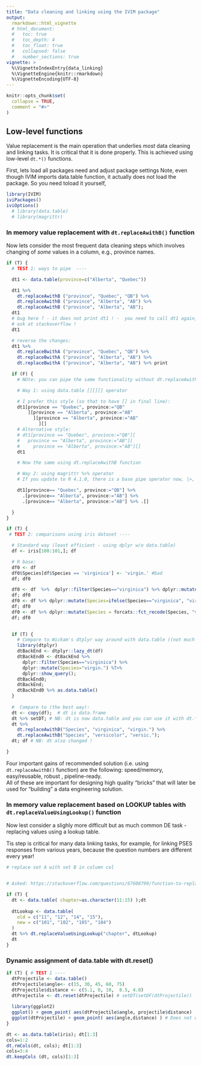 ---
title: "Data cleaning and linking using the IVIM package"
output: 
  rmarkdown::html_vignette
  # html_document:
  #   toc: true
  #   toc_depth: 4
  #   toc_float: true
  #   collapsed: false
  #   number_sections: true
vignette: >
  %\VignetteIndexEntry{data_linking}
  %\VignetteEngine{knitr::rmarkdown}
  %\VignetteEncoding{UTF-8}
---

```{r, include = FALSE}
knitr::opts_chunk$set(
  collapse = TRUE,
  comment = "#>"
)
```


<!-- # Building the foundation  -->
<!-- `dt.*()` functions -->


## Low-level functions

<!-- ### In-memory value replacement using - the  "brick" for building a data engineering solution -->

Value replacement is the main  operation that underlies  *most*  data cleaning and linking tasks.
 <!-- While there many ways to do it -->
 It is critical that it is done properly. This is achieved using   low-level `dt.*()` functions.
 
First, lets load all packages need and adjust package settings
Note, even though  IVIM imports data.table function, it actually does not load the package. So you need toload it yourself,



```{r setup}
library(IVIM)
iviPackages()
iviOptions()
  # library(data.table)
  # library(magrittr)
```


### In memory value replacement with `dt.replaceAwithB()` function

Now lets consider the most frequent data cleaning steps which involves changing of *some*  values in a column, e.g., province names.


```{r}
if (T) {
  # TEST 1: ways to pipe  ----

  dt1 <- data.table(province=c("Alberta", "Quebec"))

  dt1 %>%
    dt.replaceAwithB ("province", "Quebec", "QB") %>%
    dt.replaceAwithB ("province", "Alberta", "AB") %>%
    dt.replaceAwithB ("province", "Alberta", "AB");
  dt1
  # bug here ? - it does not print dt1 ! -  you need to call dt1 again, or call dt1 %>% print
  # ask at stackoverflow !
  dt1

  # reverse the changes:
  dt1 %>%
    dt.replaceBwithA ("province", "Quebec", "QB") %>%
    dt.replaceBwithA ("province", "Alberta", "AB") %>%
    dt.replaceBwithA ("province", "Alberta", "AB") %>% print

  if (F) {
    # NOte: you can pipe the same functionality without dt.replaceAwithB function

    # Way 1: using data.table [][][] operator

    # I prefer this style (so that to have [] in final line):
    dt1[province == "Quebec", province:="QB"
        ][province == "Alberta", province:="AB"
          ][province == "Alberta", province:="AB"
            ][]
    # Alternative style:
    # dt1[province == "Quebec", province:="QB"][
    #   province == "Alberta", province:="AB"][
    #     province == "Alberta", province:="AB"][]
    dt1

    # Now the same using dt.replaceAwithB function

    # Way 2: using magrittr %>% operator
    # If you update to R 4.1.0, there is a base pipe operator now, |>, which may get rid of any need to use magrittr.

    dt1[province== "Quebec", province:="QB"] %>%
      .[province== "Alberta", province:="AB"] %>%
      .[province== "Alberta", province:="AB"] %>% .[]

  }
}

```

```{r}
if (T) {
 # TEST 2: comparisons using iris dataset ----

  # Standard way (least efficient - using dplyr w/o data.table)
  df <- iris[100:101,]; df

  # R base:
  df0 <- df
  df0$Species[df$Species == 'virginica'] <- 'virgin.' #bad
  df; df0

  df0 <- df  %>%  dplyr::filter(Species=="virginica") %>% dplyr::mutate(Species="virgin.") #bad
  df; df0
  df0 <- df %>% dplyr::mutate(Species=ifelse(Species=="virginica", "virgin.", Species)) #bad
  df; df0
  df0 <- df %>% dplyr::mutate(Species = forcats::fct_recode(Species, "virgin." = "virginica" ))  #works
  df; df0

  
  if (T) {
    # Compare to Wickam's dtplyr way around with data.table ((not much better...)
    library(dtplyr)
    dtBackEnd <- dtplyr::lazy_dt(df)
    dtBackEnd0 <- dtBackEnd %>%
      dplyr::filter(Species=="virginica") %>%
      dplyr::mutate(Species="virgin.") %T>%
      dplyr::show_query();
    dtBackEnd0;
    dtBackEnd;
    dtBackEnd0 %>% as.data.table()
  }
  
  #  Compare to (the best way):
  dt <- copy(df);  # dt is data.frame
  dt %>% setDT; # NB: dt is now data.table and you can use it with dt.*() functions !
  dt %>%
    dt.replaceAwithB("Species", "virginica", "virgin.") %>%
    dt.replaceAwithB("Species", "versicolor", "versic.");
  dt; df # NB: dt also changed !

}
```

Four important gains of recommended solution (i.e. using `dt.replaceAwithB()` function) are the following: speed/memory, easy/reusable, robust , pipeline-ready.  
All of these  are important for  designing  high quality "bricks" that will later be used for "building" a  data engineering solution.

### In memory value replacement based on LOOKUP tables  with `dt.replaceValueUsingLookup()` function


Now lest consider a slighly more difficult but as much common DE task - replacing values using a lookup table.

Tis step is critical for many data linking tasks, for example, for linking PSES responses from various years, because the question numbers are different every year!



```{r}
# replace set A with set B in column col


# Asked: https://stackoverflow.com/questions/67608799/function-to-replace-values-in-data-table-using-a-lookup-table

if (T) {
  dt <- data.table( chapter=as.character(11:15) );dt
  
  dtLookup <- data.table(
    old = c("11", "12", "14", "15"),
    new = c("101", "102", "105", "104")
  )
  dt %>% dt.replaceValueUsingLookup("chapter", dtLookup)
  dt
}

```

### Dynamic assignment of data.table with dt.reset()



```{r}
if (T) { # TEST 1 ----
  dtProjectile <- data.table()
  dtProjectile$angle<- c(15, 30, 45, 60, 75)
  dtProjectile$distance <- c(5.1, 8, 10,  8.5, 4.8)
  dtProjectile <- dt.reset(dtProjectile) # setDT(setDF(dtProjectile))
  
  library(ggplot2)
  ggplot() + geom_point( aes(dtProjectile$angle, projectile$distance)  ) # Works
  ggplot(dtProjectile) + geom_point( aes(angle,distance) ) # Does not work UNLESS setDT(setDF())
}
```


```{r}

dt <- as.data.table(iris); dt[1:3]
cols=1:2
dt.rmCols(dt, cols); dt[1:3]
cols=3:4
dt.keepCols (dt, cols)[1:3]

```

